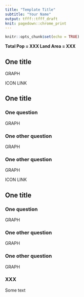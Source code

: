 ---
title: "Template Title"
subtitle: "Your Name"
output: tfff::tfff_draft
knit: pagedown::chrome_print
---

```{r setup, include=FALSE}
knitr::opts_chunk$set(echo = TRUE)
```

:::descr-block
**Total Pop = XXX Land Area = XXX**
:::

:::::wrap-columns
::::columns-50-left

## One title

GRAPH

:::wrap-columns-icons
:::mini-icon

ICON LINK

:::
:::mini-title

## One title
:::
:::

### One question

GRAPH

### One other question

GRAPH

### One other question

GRAPH

::::

::::columns-50-right
:::wrap-columns-icons
:::mini-icon

ICON LINK
:::
:::mini-title

## One title
:::
:::

### One question

GRAPH

### One other question

GRAPH

### One other question

GRAPH

:::green-block

### XXX

:::

::::
:::::

\newpage

Some text

